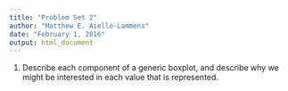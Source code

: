 ```yaml
---
title: "Problem Set 2"
author: "Matthew E. Aiello-Lammens"
date: "February 1, 2016"
output: html_document
---
```


1. Describe each component of a generic boxplot, and describe why we might be interested in each value that is represented.